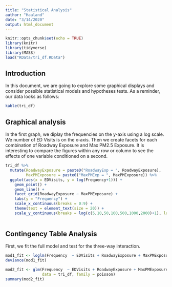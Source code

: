 ```yaml
---
title: "Statistical Analysis"
author: "Haaland"
date: "3/14/2020"
output: html_document
---
```


```r
knitr::opts_chunk$set(echo = TRUE)
library(knitr)
library(tidyverse)
library(MASS)
load("RData/tri_df.RData")
```

## Introduction


In this document, we are going to explore some graphical displays and consider possible statistical models and hypotheses tests. As a reminder, our data looks as follows:

```r
kable(tri_df)
```

## Graphical analysis

In the first graph, we diplay the frequencies on the y-axis using a log scale. We number of ED Visits is on the x-axis. 
Then we create facets for each combination of Roadway Exposure and Max PM2.5 Exposure. It is interesting to compare the figures within any row or column to see the effects of one variable conditioned on a second.

```r
tri_df %>%
  mutate(RoadwayExposure = paste0("RoadwayExp = ", RoadwayExposure),
         MaxPMExposure = paste0("MaxPMExp = ", MaxPMExposure)) %>%
  ggplot(aes(x = EDVisits, y = log(Frequency+1))) +
    geom_point() +
    geom_line() +
    facet_grid(RoadwayExposure ~ MaxPMExposure) +
    labs(y = "Frequency") + 
    scale_x_continuous(breaks = 0:9) +
    theme(text = element_text(size = 20)) +
    scale_y_continuous(breaks = log(c(5,10,50,100,500,1000,2000)+1), labels = c(5,10,50,100,500,1000,2000))
    
```


## Contingency Table Analysis



First, we fit the full model and test for the three-way interaction.

```r
mod1_fit <- loglm(Frequency  ~ EDVisits + RoadwayExposure + MaxPMExposure + EDVisits*RoadwayExposure + EDVisits*MaxPMExposure, tri_df)
deviance(mod1_fit)
```

```r
mod2_fit <- glm(Frequency  ~ EDVisits + RoadwayExposure + MaxPMExposure + EDVisits*RoadwayExposure + EDVisits*MaxPMExposure,
                data = tri_df, family = poisson)
summary(mod2_fit)
```

